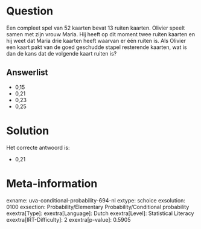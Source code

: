 Question
========

Een compleet spel van 52 kaarten bevat 13 ruiten kaarten. Olivier speelt
samen met zijn vrouw Maria. Hij heeft op dit moment twee ruiten kaarten
en hij weet dat Maria drie kaarten heeft waarvan er één ruiten is. Als
Olivier een kaart pakt van de goed geschudde stapel resterende kaarten,
wat is dan de kans dat de volgende kaart ruiten is?

Answerlist
----------

* 0,15
* 0,21
* 0,23
* 0,25

Solution
========

Het correcte antwoord is: 

* 0,21

Meta-information
================
exname: uva-conditional-probability-694-nl
extype: schoice
exsolution: 0100
exsection: Probability/Elementary Probability/Conditional probability
exextra[Type]: 
exextra[Language]: Dutch
exextra[Level]: Statistical Literacy
exextra[IRT-Difficulty]: 2
exextra[p-value]: 0.5905
